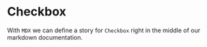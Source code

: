 

<Meta title="List/my"  component={Checkbox}/>


# Checkbox

With `MDX` we can define a story for `Checkbox` right in the middle of our
markdown documentation.


<Canvas>
    <Story name="all checkboxes">
        <form>
            <Checkbox id="Unchecked" label="Unchecked" />
            <Checkbox id="Checked" label="Checked" checked />
            <Checkbox appearance="secondary" id="second" label="Secondary" checked />
        </form>
    </Story>
</Canvas>








